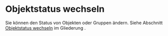 # Objektstatus wechseln

Sie können den Status von Objekten oder Gruppen ändern.
Siehe Abschnitt [Objektstatus wechseln](outliner#toggle-object-states) im Gliederung .